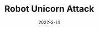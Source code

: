 ---
title: Robot Unicorn Attack
description: Robot Unicorn Attack is an endless runner similar to Dino but harder.
date: 2022-2-14
type: Flash
name: robot-unicorn-attack
credits:
- Game by CrazyGames
---